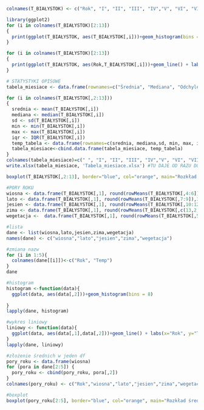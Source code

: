 ```r
colnames(T_BIAŁYSTOK) <- c("Rok", "I", "II", "III", "IV","V", "VI", "VII", "VIII", "IX", "X", "XI", "XII" )

```

```r
library(ggplot2)
for (i in colnames(T_BIAŁYSTOK)[2:13])
{
  print(ggplot(T_BIAŁYSTOK, aes(T_BIAŁYSTOK[,i]))+geom_histogram(bins = 8) + labs(x="Temperatura", y="Liczba"))
}
```

```r
for (i in colnames(T_BIAŁYSTOK)[2:13])
{
  print(ggplot(T_BIAŁYSTOK, aes(Rok,T_BIAŁYSTOK[,i]))+geom_line() + labs(title=i,x="Rok", y="Temperatura"))
}
```

```r
# STATYSTYKI OPISOWE
tabela_miesiace <- data.frame(rownames=c("Średnia", "Mediana", "Odchylenie Standardowe", "Minimum", "Maximum", "Rozstęp miedzykwartylowy"))

for (i in colnames(T_BIAŁYSTOK[,2:13]))
{
  srednia <- mean(T_BIAŁYSTOK[,i])
  mediana <- median(T_BIAŁYSTOK[,i])
  sd <- sd(T_BIAŁYSTOK[,i])
  min <- min(T_BIAŁYSTOK[,i])
  max <- max(T_BIAŁYSTOK[,i])
  iqr <- IQR(T_BIAŁYSTOK[,i])
  temp_tabela <- data.frame(rownames=c(srednia, mediana,sd, min, max, iqr))
  tabela_miesiace<-cbind.data.frame(tabela_miesiace, temp_tabela)
}
colnames(tabela_miesiace)=c(" ", "I", "II", "III", "IV","V", "VI", "VII", "VIII", "IX", "X", "XI", "XII" )
write.xlsx(tabela_miesiace, 'Tabela_miesiace.xlsx') #TU DAJE OD RAZU DO WORKING DIRECTORY


```

```r
boxplot(T_BIAŁYSTOK[,2:13], border="blue", col="orange", main="Rozkład temperatur", xlab="miesiące", ylab="tmp[st.C]")

```

```r
#PORY ROKU
wiosna <- data.frame(T_BIAŁYSTOK[,1], round(rowMeans(T_BIAŁYSTOK[,4:6]),3))
lato <- data.frame(T_BIAŁYSTOK[,1], round(rowMeans(T_BIAŁYSTOK[,7:9]),3))
jesien <- data.frame(T_BIAŁYSTOK[,1], round(rowMeans(T_BIAŁYSTOK[,10:12]),3))
zima <- data.frame(T_BIAŁYSTOK[,1], round(rowMeans(T_BIAŁYSTOK[,c(13,2,3)]),3))
wegetacja <-  data.frame(T_BIAŁYSTOK[,1], round(rowMeans(T_BIAŁYSTOK[,5:11]),3))

#lista
dane <- list(wiosna,lato,jesien,zima,wegetacja)
names(dane) <- c("wiosna","lato","jesien","zima","wegetacja")

#zmiana nazw
for (i in 1:5){
  colnames(dane[[i]])<-c("Rok", "Temp")
}
dane

#histogram
histogram <-function(data){
  ggplot(data, aes(data[,2]))+geom_histogram(bins = 8)
  
}
lapply(dane, histogram)

#wykres liniowy
liniowy <- function(data){
  ggplot(data, aes(data[,1],data[,2]))+geom_line() + labs(x="Rok", y="Temperatura")
}
lapply(dane, liniowy)

#złożenie średnich w jeden df
pory_roku <- data.frame(wiosna)
for (pora in dane[2:5]) {
  pory_roku <- cbind(pory_roku, pora[,2])
}
colnames(pory_roku) <- c("Rok","wiosna","lato","jesien","zima","wegetacja")

#boxplot
boxplot(pory_roku[2:5], border="blue", col="orange", main="Rozkład średnich temperatur", xlab="pory roku", ylab="tmp[st.C]")
```

